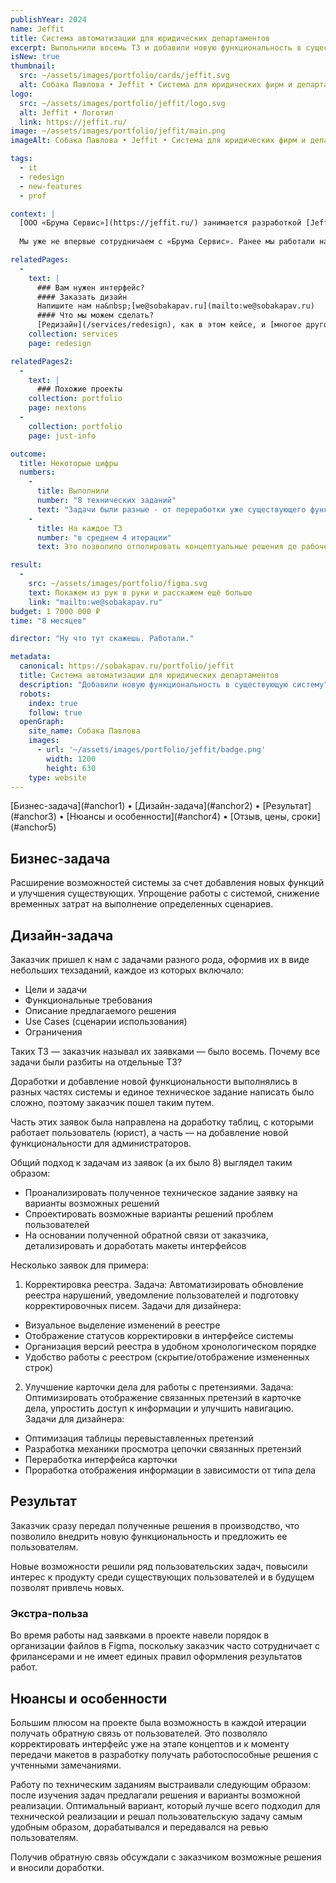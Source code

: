 ```yaml
---
publishYear: 2024
name: Jeffit
title: Система автоматизации для юридических департаментов
excerpt: Выпольнили восемь ТЗ и добавили новую функциональность в существующую систему.
isNew: true
thumbnail:
  src: ~/assets/images/portfolio/cards/jeffit.svg
  alt: Собака Павлова • Jeffit • Система для юридических фирм и департаментов
logo:
  src: ~/assets/images/portfolio/jeffit/logo.svg
  alt: Jeffit • Логотип
  link: https://jeffit.ru/
image: ~/assets/images/portfolio/jeffit/main.png
imageAlt: Собака Павлова • Jeffit • Система для юридических фирм и департаментов

tags:
  - it
  - redesign
  - new-features
  - prof

context: |
  [ООО «Брума Сервис»](https://jeffit.ru/) занимается разработкой [Jeffit](https://jeffit.ru/), системы для организации работы юридических департаментов в компаниях. При помощи этой системы пользователь (в частности, юрист) автоматизирует и упрощает процесс ведения дел, документов и других сопутствующих задач.
  
  Мы уже не впервые сотрудничаем с «Брума Сервис». Ранее мы работали над переносом их интерфейсов на дизайн-систему Ant, что позволило унифицировать внешний вид и повысить удобство работы с системой. В рамках того проекта мы переработали основные пользовательские сценарии, оптимизировали навигацию и адаптировали интерфейс к современным требованиям.

relatedPages:
  -
    text: |
      ### Вам нужен интерфейс?
      #### Заказать дизайн
      Напишите нам на&nbsp;[we@sobakapav.ru](mailto:we@sobakapav.ru) 
      #### Что мы можем сделать?
      [Редизайн](/services/redesign), как в этом кейсе, и [многое другое](/services). 
    collection: services
    page: redesign

relatedPages2:
  -
    text: |
      ### Похожие проекты
    collection: portfolio
    page: nextons
  - 
    collection: portfolio
    page: just-info

outcome:
  title: Некоторые цифры
  numbers: 
    -
      title: Выполнили
      number: "8 технических заданий"
      text: "Задачи были разные - от переработки уже существующего функционала, до добавления абсолютно нового"
    -
      title: На каждое ТЗ
      number: "в среднем 4 итерации"
      text: Это позволило отполировать концептуальные решения до рабочего состояния и передать в разработку.

result:
  -
    src: ~/assets/images/portfolio/figma.svg
    text: Покажем из рук в руки и расскажем ещё больше
    link: "mailto:we@sobakapav.ru"
budget: 1 7000 000 ₽
time: "8 месяцев"

director: "Ну что тут скажешь. Работали."

metadata:
  canonical: https://sobakapav.ru/portfolio/jeffit
  title: Система автоматизации для юридических департаментов
  description: "Добавили новую функциональность в существующую систему"
  robots:
    index: true
    follow: true
  openGraph:
    site_name: Собака Павлова
    images:
      - url: '~/assets/images/portfolio/jeffit/badge.png'
        width: 1200
        height: 630
    type: website
---
```


<TOC>
[Бизнес-задача](#anchor1) • [Дизайн-задача](#anchor2) • [Результат](#anchor3) • [Нюансы и особенности](#anchor4) • [Отзыв, цены, сроки](#anchor5)
</TOC> 

## <a name="anchor1" />Бизнес-задача

Расширение возможностей системы за счет добавления новых функций и улучшения существующих. Упрощение работы с системой, снижение временных затрат на выполнение определенных сценариев.

## <a name="anchor2" />Дизайн-задача

Заказчик пришел к нам с задачами разного рода, оформив их в виде небольших техзаданий, каждое из которых включало:
- Цели и задачи
- Функциональные требования
- Описание предлагаемого решения
- Use Cases (сценарии использования)
- Ограничения

Таких ТЗ — заказчик называл их заявками — было восемь. Почему все задачи были разбиты на отдельные ТЗ? 

Доработки и добавление новой функциональности выполнялись в разных частях системы и единое техническое задание написать было сложно, поэтому заказчик пошел таким путем. 

Часть этих заявок была направлена на доработку таблиц, с которыми работает пользователь (юрист), а часть — на добавление новой функциональности для администраторов.

Общий подход к задачам из заявок (а их было 8) выглядел таким образом:
- Проанализировать полученное техническое задание заявку на варианты возможных решений
- Спроектировать возможные варианты решений проблем пользователей
- На основании полученной обратной связи от заказчика, детализировать и доработать макеты интерфейсов 

Несколько заявок для примера:

1. Корректировка реестра.
Задача: Автоматизировать обновление реестра нарушений, уведомление пользователей и подготовку корректировочных писем.
Задачи для дизайнера: 
- Визуальное выделение изменений в реестре
- Отображение статусов корректировки в интерфейсе системы 
- Организация версий реестра в удобном хронологическом порядке
- Удобство работы с реестром (скрытие/отображение измененных строк)

2. Улучшение карточки дела для работы с претензиями.
Задача: Оптимизировать отображение связанных претензий в карточке дела, упростить доступ к информации и улучшить навигацию.
Задачи для дизайнера: 
- Оптимизация таблицы перевыставленных претензий
- Разработка механики просмотра цепочки связанных претензий
- Переработка интерфейса карточки
- Проработка отображения информации в зависимости от типа дела

## <a name="anchor3" />Результат

Заказчик сразу передал полученные решения в производство, что позволило внедрить новую функциональность и предложить ее пользователям.

Новые возможности решили ряд пользовательских задач, повысили интерес к продукту среди существующих пользователей и в будущем позволят привлечь новых.

### Экстра-польза

Во время работы над заявками в проекте навели порядок в организации файлов в Figma, поскольку заказчик часто сотрудничает с фрилансерами и не имеет единых правил оформления результатов работ.

## <a name="anchor4" /> Нюансы и особенности

Большим плюсом на проекте была возможность в каждой итерации получать обратную связь от пользователей. Это позволяло корректировать интерфейс уже на этапе концептов и к моменту передачи макетов в разработку получать работоспособные решения с учтенными замечаниями. 

Работу по техническим заданиям выстраивали следующим образом: после изучения задач предлагали решения и варианты возможной реализации. Оптимальный вариант, который лучше всего подходил для технической реализации и решал пользовательскую задачу самым удобным образом, дорабатывался и передавался на ревью пользователям. 

Получив обратную связь обсуждали с заказчиком возможные решения и вносили доработки.

## <a name="anchor5" />

